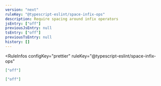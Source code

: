 ```yaml
---
version: "next"
ruleKey: "@typescript-eslint/space-infix-ops"
description: Require spacing around infix operators
jsEntry: ["off"]
previousJsEntry: null
tsEntry: ["off"]
previousTsEntry: null
history: []
---
```


<RuleInfos 
  configKey="prettier" 
  ruleKey="@typescript-eslint/space-infix-ops" 
>

```json
["off"]
```

```json
["off"]
```

</RuleInfos>
